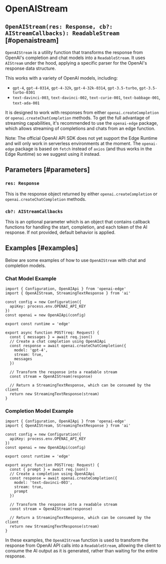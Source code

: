 # OpenAIStream

## `OpenAIStream(res: Response, cb?: AIStreamCallbacks): ReadableStream` [#openaistream]

`OpenAIStream` is a utility function that transforms the response from OpenAI's completion and chat models into a `ReadableStream`. It uses `AIStream` under the hood, applying a specific parser for the OpenAI's response data structure.

This works with a variety of OpenAI models, including:

- `gpt-4`, `gpt-4-0314`, `gpt-4-32k`, `gpt-4-32k-0314`, `gpt-3.5-turbo`, `gpt-3.5-turbo-0301`
- `text-davinci-003`, `text-davinci-002`, `text-curie-001`, `text-babbage-001`, `text-ada-001`

It is designed to work with responses from either `openai.createCompletion` or `openai.createChatCompletion` methods. To get the full advantage of streaming capabilities, it's recommended to use the `openai-edge` package, which allows streaming of completions and chats from an edge function.

Note: The official OpenAI API SDK does not yet support the Edge Runtime and will only work in serverless environments at the moment. The `openai-edge` package is based on `fetch` instead of `axios` (and thus works in the Edge Runtime) so we suggest using it instead.

## Parameters [#parameters]

### `res: Response`

This is the response object returned by either `openai.createCompletion` or `openai.createChatCompletion` methods.

### `cb?: AIStreamCallbacks`

This is an optional parameter which is an object that contains callback functions for handling the start, completion, and each token of the AI response. If not provided, default behavior is applied.

## Examples [#examples]

Below are some examples of how to use `OpenAIStream` with chat and completion models.

### Chat Model Example

```tsx
import { Configuration, OpenAIApi } from 'openai-edge'
import { OpenAIStream, StreamingTextResponse } from 'ai'

const config = new Configuration({
  apiKey: process.env.OPENAI_API_KEY
})
const openai = new OpenAIApi(config)

export const runtime = 'edge'

export async function POST(req: Request) {
  const { messages } = await req.json()
  // Create a chat completion using OpenAIApi
  const response = await openai.createChatCompletion({
    model: 'gpt-4',
    stream: true,
    messages
  })

  // Transform the response into a readable stream
  const stream = OpenAIStream(response)

  // Return a StreamingTextResponse, which can be consumed by the client
  return new StreamingTextResponse(stream)
}
```

### Completion Model Example

```tsx
import { Configuration, OpenAIApi } from 'openai-edge'
import { OpenAIStream, StreamingTextResponse } from 'ai'

const config = new Configuration({
  apiKey: process.env.OPENAI_API_KEY
})
const openai = new OpenAIApi(config)

export const runtime = 'edge'

export async function POST(req: Request) {
  const { prompt } = await req.json()
  // Create a completion using OpenAIApi
  const response = await openai.createCompletion({
    model: 'text-davinci-003',
    stream: true,
    prompt
  })

  // Transform the response into a readable stream
  const stream = OpenAIStream(response)

  // Return a StreamingTextResponse, which can be consumed by the client
  return new StreamingTextResponse(stream)
}
```

In these examples, the `OpenAIStream` function is used to transform the response from OpenAI API calls into a `ReadableStream`, allowing the client to consume the AI output as it is generated, rather than waiting for the entire response.
